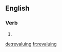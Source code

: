 ==English==

===Verb===
{{head|en}}

# {{present participle of|revalue}}

[[de:revaluing]]
[[fr:revaluing]]